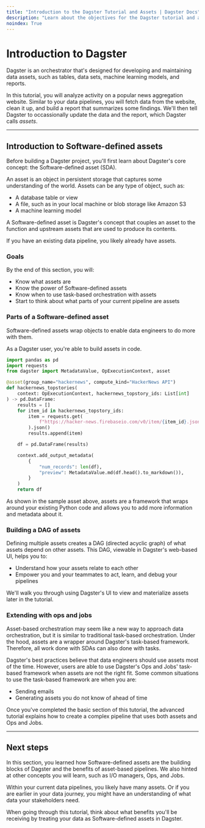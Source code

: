 ```yaml
---
title: "Introduction to the Dagster Tutorial and Assets | Dagster Docs"
description: "Learn about the objectives for the Dagster tutorial and about assets"
noindex: True
---
```


# Introduction to Dagster

Dagster is an orchestrator that's designed for developing and maintaining data assets, such as tables, data sets, machine learning models, and reports.

In this tutorial, you will analyze activity on a popular news aggregation website. Similar to your data pipelines, you will fetch data from the website, clean it up, and build a report that summarizes some findings. We'll then tell Dagster to occassionally update the data and the report, which Dagster calls _assets_.

---

## Introduction to Software-defined assets

Before building a Dagster project, you'll first learn about Dagster's core concept: the Software-defined asset (SDA).

An asset is an object in persistent storage that captures some understanding of the world. Assets can be any type of object, such as:

- A database table or view
- A file, such as in your local machine or blob storage like Amazon S3
- A machine learning model

A Software-defined asset is Dagster's concept that couples an asset to the function and upstream assets that are used to produce its contents.

If you have an existing data pipeline, you likely already have assets.

### Goals

By the end of this section, you will:

- Know what assets are
- Know the power of Software-defined assets
- Know when to use task-based orchestration with assets
- Start to think about what parts of your current pipeline are assets

### Parts of a Software-defined asset

Software-defined assets wrap objects to enable data engineers to do more with them.

As a Dagster user, you're able to build assets in code.

```python file=/intro_tutorial/basics/hackernews/hackernews.py startafter=start_topstories_asset_marker endbefore=end_topstories_asset_marker dagimage=images/asset-screenshots/intro_tutorial/basics/hackernews/hackernews.svg
import pandas as pd
import requests
from dagster import MetadataValue, OpExecutionContext, asset

@asset(group_name="hackernews", compute_kind="HackerNews API")
def hackernews_topstories(
    context: OpExecutionContext, hackernews_topstory_ids: List[int]
) -> pd.DataFrame:
    results = []
    for item_id in hackernews_topstory_ids:
        item = requests.get(
            f"https://hacker-news.firebaseio.com/v0/item/{item_id}.json"
        ).json()
        results.append(item)

    df = pd.DataFrame(results)

    context.add_output_metadata(
        {
            "num_records": len(df),
            "preview": MetadataValue.md(df.head().to_markdown()),
        }
    )
    return df
```

As shown in the sample asset above, assets are a framework that wraps around your existing Python code and allows you to add more information and metadata about it.

### Building a DAG of assets

Defining multiple assets creates a DAG (directed acyclic graph) of what assets depend on other assets. This DAG, viewable in Dagster's web-based UI, helps you to:

- Understand how your assets relate to each other
- Empower you and your teammates to act, learn, and debug your pipelines

We'll walk you through using Dagster's UI to view and materialize assets later in the tutorial.

### Extending with ops and jobs

Asset-based orchestration may seem like a new way to approach data orchestration, but it is similar to traditional task-based orchestration. Under the hood, assets are a wrapper around Dagster's task-based framework. Therefore, all work done with SDAs can also done with tasks.

Dagster's best practices believe that data engineers should use assets most of the time. However, users are able to use Dagster's Ops and Jobs' task-based framework when assets are not the right fit. Some common situations to use the task-based framework are when you are:

- Sending emails
- Generating assets you do not know of ahead of time

Once you've completed the basic section of this tutorial, the advanced tutorial explains how to create a complex pipeline that uses both assets and Ops and Jobs.

---

## Next steps

In this section, you learned how Software-defined assets are the building blocks of Dagster and the benefits of asset-based pipelines. We also hinted at other concepts you will learn, such as I/O managers, Ops, and Jobs.

Within your current data pipelines, you likely have many assets. Or if you are earlier in your data journey, you might have an understanding of what data your stakeholders need.

When going through this tutorial, think about what benefits you'll be receiving by treating your data as Software-defined assets in Dagster.
